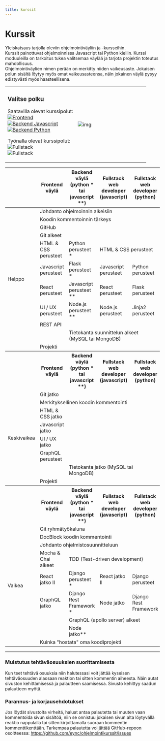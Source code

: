 ```yaml
---
title: kurssit
---
```




# Kurssit

Yleiskatsaus tarjolla oleviin ohjelmointiväyliin ja -kursseihin.   
Kurssit painottuvat ohjelmoinnissa Javascript tai Python kieliin. Kurssi moduuleilla on tarkoitus tukea valitsemaa väylää ja tarjota projektin toteutus mahdollisuus.  
Ohjelmointiväylien nimen perään on merkitty niiden vaikeusaste. Jokaisen polun sisältä löytyy myös omat vaikeusasteensa, näin jokainen väylä pysyy edistyvästi myös haasteellisena.  

<table>
<tr>
<td width="50%">  

### Valitse polku  
Saatavilla olevat kurssipolut:  
[![Frontend](https://img.shields.io/badge/Frontend_(helppo)-323330?style=for-the-badge&logo=javascript&logoColor=F7DF1E)](/kurssit/frontend/intro)  
[![Backend Javascript](https://img.shields.io/badge/Backend_(keskivaikea)-323330?style=for-the-badge&logo=javascript&logoColor=F7DF1E)](/kurssit/backend/javascript/intro)  
[![Backend Python](https://img.shields.io/badge/Backend_(keskivaikea)-14354C?style=for-the-badge&logo=python&logoColor=white)](/kurssit/backend/python/intro) 
  
Työnalla olevat kurssipolut:  
![Fullstack](https://img.shields.io/badge/Fullstack_Web_Developer_(haastava)-323330?style=for-the-badge&logo=javascript&logoColor=F7DF1E)  
![Fullstack](https://img.shields.io/badge/Fullstack_Web_Developer_(haastava)-14354C?style=for-the-badge&logo=python&logoColor=white)  

  

</td>
<td>

![img](/img/undraw_valitse_polku.svg)

</td>
</tr>
</table>

<table>
  <thead>
    <tr>
      <th></th>
      <th>Frontend väylä</th>
      <th>Backend väylä (python * tai javascript **)</th>
      <th>Fullstack web developer (javascript)  </th>
      <th>Fullstack web developer (python)</th>
    </tr>
  </thead>
  <tbody>
    <tr>
      <td scope="row" rowspan="11"> Helppo </td>
      <td colspan="4"> Johdanto ohjelmoinnin alkeisiin</td>
    </tr>
    <tr>
      <td colspan="4"> Koodin kommentoinnin tärkeys</td>
    </tr>
    <tr>
      <td colspan="4"> GitHub</td>
    </tr>
    <tr>
      <td colspan="4"> Git alkeet </td>
    </tr>
    <tr>
      <td> HTML & CSS perusteet</td>
      <td> Python perusteet *</td>
      <td colspan="2"> HTML & CSS perusteet</td>
    </tr>
    <tr>
      <td> Javascript perusteet</td>
      <td> Flask perusteet *</td>
      <td> Javascript perusteet</td>
      <td> Python perusteet</td>
    </tr>
    <tr>
      <td> React perusteet</td>
      <td> Javascript perusteet **</td>
      <td> React perusteet</td>
      <td> Flask perusteet</td>
    </tr>
    <tr>
      <td> UI / UX perusteet</td>
      <td> Node.js perusteet **</td>
      <td> Node.js perusteet</td>
      <td> Jinja2 perusteet</td>
    </tr>
    <tr>
      <td colspan="4"> REST API</td>
    </tr>
    <tr>
      <td colspan="1"></td>
      <td colspan="3"> Tietokanta suunnittelun alkeet (MySQL tai MongoDB)</td>
    </tr>
    <tr>
      <td colspan="4"> Projekti</td>
    </tr>
    <tr>
      <th></th>
      <th>Frontend väylä</th>
      <th>Backend väylä (python * tai javascript **)</th>
      <th>Fullstack web developer (javascript)  </th>
      <th>Fullstack web developer (python)</th>
    </tr>
    <tr>
      <td scope="row" rowspan="8"> Keskivaikea</td>
      <td colspan="4"> Git jatko</td>
    </tr>
    <tr>
      <td colspan="4"> Merkityksellinen koodin kommentointi</td>
    </tr>
    <tr>
      <td> HTML & CSS jatko</td>
    </tr>
    <tr>
      <td> Javascript jatko</td>
    </tr>
    <tr>
      <td> UI / UX jatko</td>
    </tr>
    <tr>
      <td> GraphQL perusteet</td>
    </tr>
    <tr>
      <td colspan="1"></td>
      <td colspan="3"> Tietokanta jatko (MySQL tai MongoDB)</td>
    </tr>
    <tr>
        <td colspan="4">Projekti</td>
    </tr>
    <tr>
      <th></th>
      <th>Frontend väylä</th>
      <th>Backend väylä (python * tai javascript **)</th>
      <th>Fullstack web developer (javascript)  </th>
      <th>Fullstack web developer (python)</th>
    </tr>
    <tr>
      <td scope="row" rowspan="11"> Vaikea </td>
      <td colspan="4"> Git ryhmätyökaluna</td>
    </tr>
    <tr>
      <td colspan="4">DocBlock koodin kommentointi </td>
    </tr>
    <tr>
      <td colspan="4">Johdanto ohjelmistosuunnitteluun </td>
    </tr>
    <tr>
      <td colspan="1">Mocha & Chai alkeet </td>
      <td colspan="3">TDD (Test-driven development) </td>
    </tr>
    <tr>
      <td>React jatko II </td>
      <td>Django perusteet * </td>
      <td>React jatko II </td>
      <td>Django perusteet </td>
    </tr>
    <tr>
      <td>GraphQL jatko </td>
      <td>Django Rest Framework * </td>
      <td>Node jatko </td>
      <td>Django Rest Framework </td>
    </tr>
    <tr>
      <td></td>
      <td colspan="3">GraphQL (apollo server) alkeet</td>
    </tr>
    <tr>
      <td></td>
      <td>Node jatko**</td>
      <td colspan="2"></td>
    </tr>
    <tr>
      <td colspan="4">Kuinka "hostata" oma koodiprojekti</td>
    </tr>
  </tbody>
</table>  

___

### Muistutus tehtäväosuuksien suorittamisesta
Kun teet tehtävä osuuksia niin halutessasi voit jättää kyseisen tehtäväosuuden alaosaan reaktion tai sitten kommentin aiheesta. Näin autat sivuston kehittämisessä ja palautteen saamisessa. Sivusto kehittyy saadun palautteen myötä. 

### Parannus- ja korjausehdotukset
Jos löydät sivustolta virheitä, haluat antaa palautetta tai muuten vaan kommentoida sivun sisältöä, niin se onnistuu jokaisen sivun alta löytyvällä reaktio nappulalla tai sitten kirjoittamalla suoraan kommentin kommenttikenttään.
Tarkempaa palautetta voi jättää GitHub-repoon osoitteessa: https://github.com/eync/ohjelmointikurssit/issues
